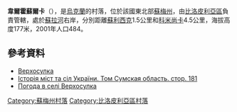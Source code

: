 {{coord|50|50|46|N|34|14|39|E|scale:100000_region:UA|display=title}}

'''韋爾霍蘇爾卡'''（{{lang-uk|Верхосулка}}），是[[烏克蘭|烏克蘭]]的村落，位於該國東北部[[蘇梅州|蘇梅州]]，由[[比洛皮利亞區|比洛皮利亞區]]負責管轄，處於[[蘇拉河_(第聶伯河支流)|蘇拉河]]右岸，分別距離[[蘇利西克|蘇利西克]]1.5公里和[[科米尚卡_(涅德里蓋利夫區)|科米尚卡]]4.5公里，海拔高度177米，2001年人口484。

==參考資料==
* [http://w1.c1.rada.gov.ua/pls/z7502/A005?rdat1=30.12.2011&rf7571=28591 Верхосулка]{{dead link|date=2018年5月 |bot=InternetArchiveBot |fix-attempted=yes }}
* [https://web.archive.org/web/20120509055906/http://www.igsu.org.ua/Sumskaja.obl/Belopolxskij.rajon/Verhosulka.html Історія міст та сіл України. Том Сумская область. стор. 181] {{ref-ru}}
* [http://weather.in.ua/ua/symskaja/3309 Погода в селі Верхосулка] {{Wayback|url=http://weather.in.ua/ua/symskaja/3309 |date=20111219224249 }}

{{DEFAULTSORT:Верхосулка}}

[[Category:蘇梅州村落|Category:蘇梅州村落]]
[[Category:比洛皮利亞區村落|Category:比洛皮利亞區村落]]


{{Sumy-geo-stub}}
